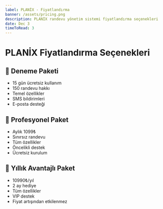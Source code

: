 ```yaml
---
label: PLANİX - Fiyatlandırma
banner: /assets/pricing.png
description: PLANİX randevu yönetim sistemi fiyatlandırma seçenekleri
date: Dec 3
timeToRead: 3
---
```


# PLANİX Fiyatlandırma Seçenekleri

## 🎁 Deneme Paketi

- 15 gün ücretsiz kullanım
- 150 randevu hakkı
- Temel özellikler
- SMS bildirimleri
- E-posta desteği

## 💼 Profesyonel Paket

- Aylık 1099₺
- Sınırsız randevu
- Tüm özellikler
- Öncelikli destek
- Ücretsiz kurulum

## 🌟 Yıllık Avantajlı Paket

- 10990₺/yıl
- 2 ay hediye
- Tüm özellikler
- VIP destek
- Fiyat artışından etkilenmez
